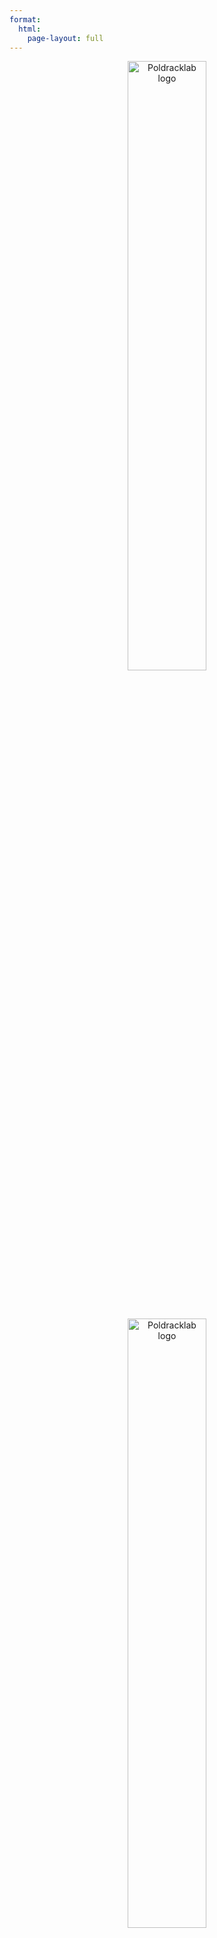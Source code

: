 ```yaml
---
format:
  html:
    page-layout: full
---
```


<center><a><img src="images/stanford-line2-8.png" alt="Poldracklab logo" width="50%"/></a></center>

<br>
<br>

<center><a><img src="images/poldracklab_2022.png" alt="Poldracklab logo" width="50%"/></a></center>

<br>
<br>

Our lab is focused on understanding how the brain gives rise to adaptive human behaviors.  We use a combination of functional neuroimaging, cognitive psychology, and computational modeling to address this question.  We also develop tools and infrastructure to make neuroscience more transparent and reproducible.

In the Poldrack Lab, we want all of our lab members to feel valued,
appreciated, safe, and free to be who they are. We embrace diversity and
are committed to preventing discrimination against people based on
gender identity or expression, sexual orientation, race, ethnicity,
religion, age, neurodiversity, disability status, citizenship, or any
other feature that makes them unique.

We have an online [Lab Guide](labguide/index.html) that outlines our lab's values, principles, and practices.

Learn more about our lab's work:

- [Projects](projects.html)
- [Publications](publications.html)
- [Presentations](talks.html)
- [Software](software.html)


<br>

<a rel="license" href="http://creativecommons.org/licenses/by/4.0/"><img alt="Creative Commons License" style="border-width:0" src="https://i.creativecommons.org/l/by/4.0/88x31.png" /></a><br />This work is licensed under a <a rel="license" href="http://creativecommons.org/licenses/by/4.0/">Creative Commons Attribution 4.0 International License</a>.